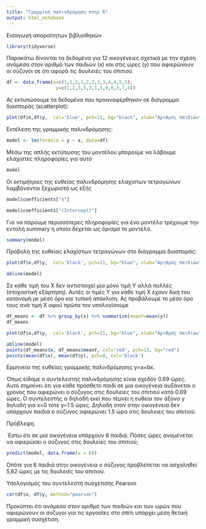 ```yaml
---
title: "Γραμμική παλινδρόμηση στην R"
output: html_notebook
---
```



Εισαγωγή απαραίτητων βιβλιοθηκών

```r
library(tidyverse)
```

Παρακάτω δίνονται τα δεδομένα για 12 οικογένειες σχετικά με την σχέση ανάμεσα στον αριθμό των παιδιών (x) και στις ώρες (y) που αφιερώνουν οι σύζυγοι σε ότι αφορά τις δουλειές του σπιτιού.

```r

df <- data.frame(x=c(1,1,1,1,2,2,3,3,4,4,5,5),
                  y=c(1,2,3,5,3,1,5,0,6,3,7,4))

```

Ας εκτυπώσουμε τα δεδομένα που προαναφέρθηκαν σε διάγραμμα διασποράς (scatterplot):

```r
plot(df$x,df$y,  col='blue', pch=21, bg="black", xlab="Αριθμός παιδιών", ylab="Ώρες ανά εβδομάδα")
```
Εκτέλεση της γραμμικής παλινδρόμησης:

```r
model <- lm(formula = y ~ x, data=df)
```

Μέσω της απλής εκτύπωσης του μοντέλου μπορούμε να λάβουμε ελάχιστες πληροφορίες για αυτό
```r
model
```


Οι εκτιμήτριες της ευθείας παλινδρόμησης ελαχίστων τετραγώνων λαμβάνονται ξεχωριστά ως εξής

```r
model$coefficients["x"]

model$coefficients["(Intercept)"]


```

Για να πάρουμε περισσότερες πληροφορίες για ένα μοντέλο τρέχουμε την εντολή summary η οποία δέχεται ως όρισμα το μοντέλο.
```r
summary(model)
```

Προβολή της ευθείας ελαχίστων τετραγώνων στο διάγραμμα διασποράς:

```r

plot(df$x,df$y,  col='black', pch=21, bg="blue", xlab="Αριθμός παιδιών", ylab="Ώρες ανά εβδομάδα")

abline(model)
```

Σε κάθε τιμή του X δεν αντιστοιχεί μία μόνο τιμή Y αλλά πολλές (στοχαστική εξάρτηση).
Αυτές οι τιμές Υ για κάθε τιμή Χ έχουν δική του κατανομή με μέσο όρο και τυπική απόκλιση.
Ας προβάλουμε το μέσο όρο τους ανά τιμή Χ αφού πρώτα τον υπολογίσουμε

```r
df_means <- df %>% group_by(x) %>% summarize(meanY=mean(y))
df_means
```



```r


plot(df$x,df$y,  col='black', pch=21, bg="blue", xlab="Αριθμός παιδιών", ylab="Ώρες ανά εβδομάδα")

abline(model)
points(df_means$x, df_means$meanY, col='red', pch=13, bg="red")
points(mean(df$x), mean(df$y), pch=8, col='black')
```
Ερμηνεία της ευθείας γραμμικής παλινδρόμησης y=a+bx.

Όπως είδαμε ο συντελεστής παλινδρόμησης είναι σχεδόν 0.69 ώρες. Αυτό σημαίνει ότι για κάθε πρόσθετο παιδί σε μια οικογένεια αυξάνεται ο χρόνος που αφιερώνει ο σύζυγος στις δουλειες του σπιτιού κατά 0.69 ώρες.
Ο συντελεστής α δηλαδή εκεί που τέμνει η ευθεία τον άξονα y δηλαδή για x=0 τότε y=1.5 ώρες. Δηλαδή όταν στην οικογένεια δεν υπάρχουν παιδιά ο σύζυγος αφιερώνει 1.5 ώρα στις δουλειες του σπιτιού.


Πρόβλεψη.

´Εστω ότι σε μια οικογένεια υπάρχουν 6 παιδιά. Πόσες ώρες αναμένεται να αφιερώσει ο σύζυγος στις δουλείες του σπιτιού;
```r

predict(model, data.frame(x = 6))
```
Οπότε για 6 παιδιά στην οικογένεια ο σύζυγος προβλέπεται να ασχοληθεί 5,62 ώρες με τις δουλειές του σπιτιού.

Υπολογισμός του συντελεστή συσχέτισης Pearson

```r
cor(df$x, df$y, method="pearson")
```
Προκύπτει ότι ανάμεσα στον αριθμό των παιδιών και των ωρών που αφιερώνουν οι σύζυγοι για τις εργασίες στο σπίτι υπάρχει μέση θετική γραμμική συσχέτιση.
